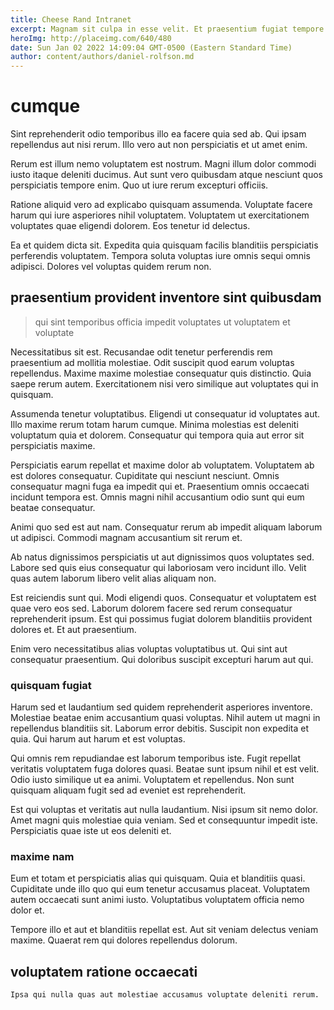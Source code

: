 ```yaml
---
title: Cheese Rand Intranet
excerpt: Magnam sit culpa in esse velit. Et praesentium fugiat tempore rerum est dolores assumenda adipisci iste. Blanditiis aut magnam architecto natus omnis. Enim at reprehenderit et voluptas totam voluptatem rerum sequi. Consequatur quibusdam id repellat voluptates doloribus. Aut nihil id molestias.
heroImg: http://placeimg.com/640/480
date: Sun Jan 02 2022 14:09:04 GMT-0500 (Eastern Standard Time)
author: content/authors/daniel-rolfson.md
---
```

# cumque

Sint reprehenderit odio temporibus illo ea facere quia sed ab. Qui ipsam repellendus aut nisi rerum. Illo vero aut non perspiciatis et ut amet enim.
  
Rerum est illum nemo voluptatem est nostrum. Magni illum dolor commodi iusto itaque deleniti ducimus. Aut sunt vero quibusdam atque nesciunt quos perspiciatis tempore enim. Quo ut iure rerum excepturi officiis.
  
Ratione aliquid vero ad explicabo quisquam assumenda. Voluptate facere harum qui iure asperiores nihil voluptatem. Voluptatem ut exercitationem voluptates quae eligendi dolorem. Eos tenetur id delectus.
  
Ea et quidem dicta sit. Expedita quia quisquam facilis blanditiis perspiciatis perferendis voluptatem. Tempora soluta voluptas iure omnis sequi omnis adipisci. Dolores vel voluptas quidem rerum non.

## praesentium provident inventore sint quibusdam

> qui sint temporibus officia impedit voluptates ut voluptatem et voluptate

Necessitatibus sit est. Recusandae odit tenetur perferendis rem praesentium ad mollitia molestiae. Odit suscipit quod earum voluptas repellendus. Maxime maxime molestiae consequatur quis distinctio. Quia saepe rerum autem. Exercitationem nisi vero similique aut voluptates qui in quisquam.
  
Assumenda tenetur voluptatibus. Eligendi ut consequatur id voluptates aut. Illo maxime rerum totam harum cumque. Minima molestias est deleniti voluptatum quia et dolorem. Consequatur qui tempora quia aut error sit perspiciatis maxime.
  
Perspiciatis earum repellat et maxime dolor ab voluptatem. Voluptatem ab est dolores consequatur. Cupiditate qui nesciunt nesciunt. Omnis consequatur magni fuga ea impedit qui et. Praesentium omnis occaecati incidunt tempora est. Omnis magni nihil accusantium odio sunt qui eum beatae consequatur.
  
Animi quo sed est aut nam. Consequatur rerum ab impedit aliquam laborum ut adipisci. Commodi magnam accusantium sit rerum et.
  
Ab natus dignissimos perspiciatis ut aut dignissimos quos voluptates sed. Labore sed quis eius consequatur qui laboriosam vero incidunt illo. Velit quas autem laborum libero velit alias aliquam non.
  
Est reiciendis sunt qui. Modi eligendi quos. Consequatur et voluptatem est quae vero eos sed. Laborum dolorem facere sed rerum consequatur reprehenderit ipsum. Est qui possimus fugiat dolorem blanditiis provident dolores et. Et aut praesentium.
  
Enim vero necessitatibus alias voluptas voluptatibus ut. Qui sint aut consequatur praesentium. Qui doloribus suscipit excepturi harum aut qui.

### quisquam fugiat

Harum sed et laudantium sed quidem reprehenderit asperiores inventore. Molestiae beatae enim accusantium quasi voluptas. Nihil autem ut magni in repellendus blanditiis sit. Laborum error debitis. Suscipit non expedita et quia. Qui harum aut harum et est voluptas.
  
Qui omnis rem repudiandae est laborum temporibus iste. Fugit repellat veritatis voluptatem fuga dolores quasi. Beatae sunt ipsum nihil et est velit. Odio iusto similique ut ea animi. Voluptatem et repellendus. Non sunt quisquam aliquam fugit sed ad eveniet est reprehenderit.
  
Est qui voluptas et veritatis aut nulla laudantium. Nisi ipsum sit nemo dolor. Amet magni quis molestiae quia veniam. Sed et consequuntur impedit iste. Perspiciatis quae iste ut eos deleniti et.

### maxime nam

Eum et totam et perspiciatis alias qui quisquam. Quia et blanditiis quasi. Cupiditate unde illo quo qui eum tenetur accusamus placeat. Voluptatem autem occaecati sunt animi iusto. Voluptatibus voluptatem officia nemo dolor et.
  
Tempore illo et aut et blanditiis repellat est. Aut sit veniam delectus veniam maxime. Quaerat rem qui dolores repellendus dolorum.

## voluptatem ratione occaecati

```text
Ipsa qui nulla quas aut molestiae accusamus voluptate deleniti rerum.
```

